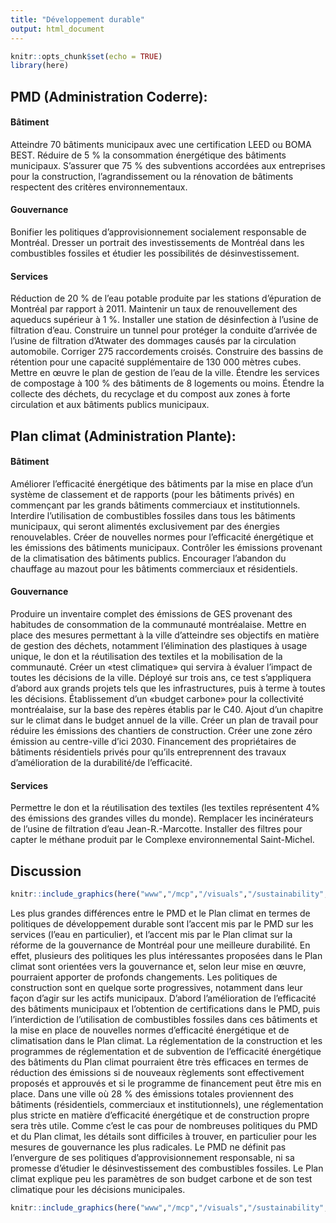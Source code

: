 ```yaml
---
title: "Développement durable"
output: html_document
---
```


```r
knitr::opts_chunk$set(echo = TRUE)
library(here)
```

## PMD (Administration Coderre): 

#### Bâtiment

Atteindre 70 bâtiments municipaux avec une certification LEED ou BOMA BEST. Réduire de 5 % la consommation énergétique des bâtiments municipaux. S'assurer que 75 % des subventions accordées aux entreprises pour la construction, l'agrandissement ou la rénovation de bâtiments respectent des critères environnementaux.

#### Gouvernance

Bonifier les politiques d'approvisionnement socialement responsable de Montréal. Dresser un portrait des investissements de Montréal dans les combustibles fossiles et étudier les possibilités de désinvestissement. 

#### Services

Réduction de 20 % de l'eau potable produite par les stations d'épuration de Montréal par rapport à 2011. Maintenir un taux de renouvellement des aqueducs supérieur à 1 %. Installer une station de désinfection à l'usine de filtration d'eau. Construire un tunnel pour protéger la conduite d'arrivée de l'usine de filtration d'Atwater des dommages causés par la circulation automobile. Corriger 275 raccordements croisés. Construire des bassins de rétention pour une capacité supplémentaire de 130 000 mètres cubes. Mettre en œuvre le plan de gestion de l'eau de la ville. Étendre les services de compostage à 100 % des bâtiments de 8 logements ou moins. Étendre la collecte des déchets, du recyclage et du compost aux zones à forte circulation et aux bâtiments publics municipaux. 

## Plan climat (Administration Plante): 

#### Bâtiment

Améliorer l'efficacité énergétique des bâtiments par la mise en place d'un système de classement et de rapports (pour les bâtiments privés) en commençant par les grands bâtiments commerciaux et institutionnels. Interdire l'utilisation de combustibles fossiles dans tous les bâtiments municipaux, qui seront alimentés exclusivement par des énergies renouvelables. Créer de nouvelles normes pour l'efficacité énergétique et les émissions des bâtiments municipaux. Contrôler les émissions provenant de la climatisation des bâtiments publics. Encourager l'abandon du chauffage au mazout pour les bâtiments commerciaux et résidentiels.

#### Gouvernance

Produire un inventaire complet des émissions de GES provenant des habitudes de consommation de la communauté montréalaise. Mettre en place des mesures permettant à la ville d'atteindre ses objectifs en matière de gestion des déchets, notamment l'élimination des plastiques à usage unique, le don et la réutilisation des textiles et la mobilisation de la communauté. Créer un «test climatique» qui servira à évaluer l'impact de toutes les décisions de la ville. Déployé sur trois ans, ce test s'appliquera d'abord aux grands projets tels que les infrastructures, puis à terme à toutes les décisions. Établissement d'un «budget carbone» pour la collectivité montréalaise, sur la base des repères établis par le C40. Ajout d'un chapitre sur le climat dans le budget annuel de la ville. Créer un plan de travail pour réduire les émissions des chantiers de construction. Créer une zone zéro émission au centre-ville d'ici 2030. Financement des propriétaires de bâtiments résidentiels privés pour qu'ils entreprennent des travaux d'amélioration de la durabilité/de l'efficacité.  

#### Services

Permettre le don et la réutilisation des textiles (les textiles représentent 4% des émissions des grandes villes du monde). Remplacer les incinérateurs de l'usine de filtration d'eau Jean-R.-Marcotte. Installer des filtres pour capter le méthane produit par le Complexe environnemental Saint-Michel.

## Discussion

```r
knitr::include_graphics(here("www","/mcp","/visuals","/sustainability","/emissions_sector.png"))

```

Les plus grandes différences entre le PMD et le Plan climat en termes de politiques de développement durable sont l'accent mis par le PMD sur les services (l'eau en particulier), et l'accent mis par le Plan climat sur la réforme de la gouvernance de Montréal pour une meilleure durabilité. En effet, plusieurs des politiques les plus intéressantes proposées dans le Plan climat sont orientées vers la gouvernance et, selon leur mise en œuvre, pourraient apporter de profonds changements.  Les politiques de construction sont en quelque sorte progressives, notamment dans leur façon d'agir sur les actifs municipaux. D'abord l'amélioration de l'efficacité des bâtiments municipaux et l'obtention de certifications dans le PMD, puis l'interdiction de l'utilisation de combustibles fossiles dans ces bâtiments et la mise en place de nouvelles normes d'efficacité énergétique et de climatisation dans le Plan climat. La réglementation de la construction et les programmes de réglementation et de subvention de l'efficacité énergétique des bâtiments du Plan climat pourraient être très efficaces en termes de réduction des émissions si de nouveaux règlements sont effectivement proposés et approuvés et si le programme de financement peut être mis en place. Dans une ville où 28 % des émissions totales proviennent des bâtiments (résidentiels, commerciaux et institutionnels), une réglementation plus stricte en matière d'efficacité énergétique et de construction propre sera très utile. Comme c'est le cas pour de nombreuses politiques du PMD et du Plan climat, les détails sont difficiles à trouver, en particulier pour les mesures de gouvernance les plus radicales. Le PMD ne définit pas l'envergure de ses politiques d'approvisionnement responsable, ni sa promesse d'étudier le désinvestissement des combustibles fossiles. Le Plan climat explique peu les paramètres de son budget carbone et de son test climatique pour les décisions municipales.

```r
knitr::include_graphics(here("www","/mcp","/visuals","/sustainability","/emissions_source.png"))

```